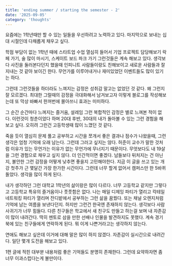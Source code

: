 ```yaml
---
title: 'ending summer / starting the semester - 2'
date: '2025-09-05'
category: 'thoughts'
---
```


요즘에는 1학년때만 할 수 있는 일들을 우선하려고 노력하고 있다.
마지막으로 보내는 십대 시절인데 다채롭게 채우고 싶다.

학점 부담이 없는 1학년 때에 스타트업 수업 열심히 들어서 기업 프로젝트 담당해보기
락페 가기, 술 많이 마시기, 스케이트 보드 파크 가기 그런것들은 계속 해보고 있다.
생각보다 사진을 둘러본다던지 했을때 인피니트 사람들이랑도 친해보이고 새로운 사람들과 잘 지내는 것 같아 보이긴 한다.
무언가를 이루어내거나 재미있었던 이벤트들도 많이 있기는 하다.

그런데 그런것들을 하더라도 느껴지는 감정은 성취감 말고는 없었던 것 같다. 왜 그런지 잘 모르겠다.
최대한 그럴때의 감정을 극대화해서 남겨보고자 이렇게 블로그를 작성해보는데 또 막상 바빠서 한꺼번에 몰아쓰니 효과는 미미하다.

그 순간 순간마다 느껴지는 즐거움, 설레임 그런 복합적인 감정은 별로 느껴본 적이 없다.
이런것이 청춘이었다 하며 20대 후반, 30대의 내가 돌아볼 수 있는 그런 경험을 해보고 싶다.
오히려 그런건 고등학생때 많이 느꼈던 것 같다.

죽을 듯이 열심히 문제 풀고 공부하고 시간을 쪼개서 좋은 결과나 점수가 나왔을때, 그런 생각은 엄청 기억에 오래 남는다.
그런데 그러고 싶지는 않다. 허준이 교수가 말한 것처럼 이유가 있는 무언가는 이유가 없는 무언가에 무너지기 때문이다.
무엇보다도 내 19살을 그런 경험으로 채우고 싶지 않다. 더 인간적이면 좋겠다.
남들보다 뒤처지는 건 아닌지, 불안한 그런 감정을 어떻게 낮추면 좋을지 고민해야한다.
지금 이 글을 쓰고 있는 개강 첫주가 근 몇달간 가장 한가한 시간이다. 그런데 너무 할게 없어서 캠퍼스만 한 5바퀴 돌았다. 생각을 많이 하게 된다.

내가 생각하던 그런 대학교 1학년의 삶이랑은 많이 다르다. 너무 고등학교 같지만 그렇다고 고등학교 특유의 즐거움이나 풋풋함은 없다.
나는 매일 디제잉 파티가 열리고 칵테일 네트워킹 파티가 열리며 잔디밭에서 공부하는 그런 삶을 꿈꿨다. 
또는 채널 오렌지처럼 기억에 남는 여름을 보낸다던지. 하지만 그런건 한국엔 존재하지 않는다.
생각보다 사람 사귀기가 너무 힘들다. 다른 친구들은 학교에서 새 친구도 만들고 하는걸 보며 내 자존감이 많이 내려간다.
딱히 멘토로 삼을 만한 선배나 인물을 발견하지도 못했다.
계속 경기북에 있는 친구들에게 연락하게 된다. 뭐 이게 나쁜거라고는 생각하지 않는다.

연애도 해보고 싶은데 이거에 대해 말은 많이 하지 않겠다. 자존감이 실시간으로 내려간다.
일단 몇개 도전을 해보고 있다.

1편 글에 적힌 대부분 내용처럼 좋은 기억들도 분명히 존재한다. 그런데 요약하자면 좀 너무 이과스럽다는게 불만이다.



